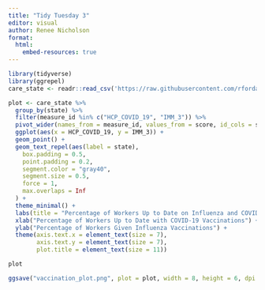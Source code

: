 ```yaml
---
title: "Tidy Tuesday 3"
editor: visual
author: Renee Nicholson
format: 
  html:
    embed-resources: true
---
```



```r
library(tidyverse)
library(ggrepel)
care_state <- readr::read_csv('https://raw.githubusercontent.com/rfordatascience/tidytuesday/main/data/2025/2025-04-08/care_state.csv')

plot <- care_state %>% 
  group_by(state) %>% 
  filter(measure_id %in% c("HCP_COVID_19", "IMM_3")) %>% 
  pivot_wider(names_from = measure_id, values_from = score, id_cols = state) %>% 
  ggplot(aes(x = HCP_COVID_19, y = IMM_3)) +
  geom_point() +
  geom_text_repel(aes(label = state),
    box.padding = 0.5,
    point.padding = 0.2,
    segment.color = "gray40",
    segment.size = 0.5,
    force = 1,
    max.overlaps = Inf
  ) +
  theme_minimal() +
  labs(title = "Percentage of Workers Up to Date on Influenza and COVID-19 Vaccinations by State", color = "Height Category") +
  xlab("Percentage of Workers Up to Date with COVID-19 Vaccinations") +
  ylab("Percentage of Workers Given Influenza Vaccinations") +
  theme(axis.text.x = element_text(size = 7),
        axis.text.y = element_text(size = 7),
        plot.title = element_text(size = 11)) 

plot

ggsave("vaccination_plot.png", plot = plot, width = 8, height = 6, dpi = 300)
```

